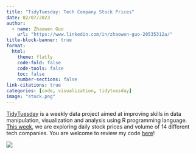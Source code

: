 ```yaml
---
title: "TidyTuesday: Tech Company Stock Prices"
date: 02/07/2023
author:
  - name: Zhaowen Guo
    url: "https://www.linkedin.com/in/zhaowen-guo-20535312a/"
title-block-banner: true
format:
  html:
    theme: flatly
    code-fold: false
    code-tools: false
    toc: false
    number-sections: false
link-citations: true
categories: [code, visualization, tidytuesday]
image: "stock.png"
---
```


[TidyTuesday](https://github.com/rfordatascience/tidytuesday) is a weekly data project aimed at improving skills in data manipulation, visualization and analysis using R programming language. [This week](https://github.com/rfordatascience/tidytuesday/blob/master/data/2023/2023-02-07/readme.md), we are exploring daily stock prices and volume of 14 different tech companies. You are welcome to review my code [here](https://github.com/zwguo95/TidyTuesday/tree/main/2023/0207)!

![](stock.png)
